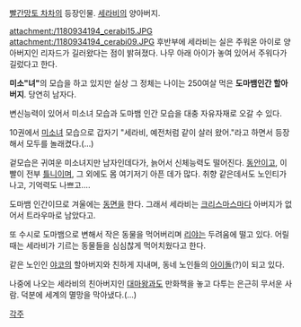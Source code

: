 [[빨간망토 차차]]의 등장인물. [[세라비]]의 양아버지.

attachment:/1180934194_cerabi15.JPG
attachment:/1180934194_cerabi09.JPG
후반부에 세라비는 실은 주워온 아이로 양아버지인 리자드가 길러왔다는 점이 밝혀졌다. 나무 아래 아이가 놓여 있어서 주워다가 길렀다고 한다.

'''미소"녀"'''의 모습을 하고 있지만 실상 그 정체는 나이는 250여살 먹은 '''도마뱀인간 할아버지'''. 당연히 남자다.

변신능력이 있어서 미소녀 모습과 도마뱀 인간 모습을 대충 자유자재로 오갈 수 있다.

10권에서 [[미소녀]] 모습으로 갑자기 "세라비, 예전처럼 같이 살러 왔어."라고 하면서 등장해서 모두를 놀래켰다.(…)

겉모습은 귀여운 미소녀지만 남자인데다가, 늙어서 신체능력도 떨어진다. [[동안]]이고, 이빨이 전부 [[틀니]]이며, 그 외에도 몸 여기저기 아픈 데가 많다. 취향 같은데서도 노인티가 나고, 기억력도 나쁘고….

도마뱀 인간이므로 겨울에는 [[동면]]을 한다. 그래서 세라비는 [[크리스마스]]마다 아버지가 없어서 트라우마로 남았다고.

또 수시로 도마뱀으로 변해서 작은 동물을 먹어버리며 [[리야]]는 두려움에 떨고 있다. 어릴 때는 세라비가 기르는 동물들을 심심찮게 먹어치웠다고 한다.

같은 노인인 [[야코]]의 할아버지와 친하게 지내며, 동네 노인들의 [[아이돌]](?)이 되고 있다.

나중에 나오는 세라비의 친아버지인 [[대마왕]]과도 만화책을 놓고 다투는 은근히 무서운 사람. 덕분에 세계의 멸망을 막아냈다.(…)

[[각주]]
